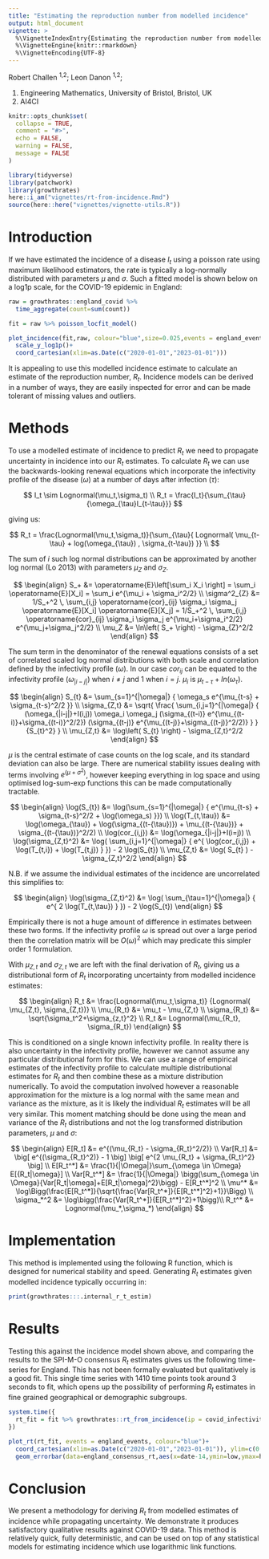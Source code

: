 ```yaml
---
title: "Estimating the reproduction number from modelled incidence"
output: html_document
vignette: >
  %\VignetteIndexEntry{Estimating the reproduction number from modelled incidence}
  %\VignetteEngine{knitr::rmarkdown}
  %\VignetteEncoding{UTF-8}
---
```

  
Robert Challen ^1,2^; Leon Danon ^1,2^;

1) Engineering Mathematics, University of Bristol, Bristol, UK
2) AI4CI

```r
knitr::opts_chunk$set(
  collapse = TRUE,
  comment = "#>",
  echo = FALSE,
  warning = FALSE,
  message = FALSE
)
```

```r
library(tidyverse)
library(patchwork)
library(growthrates)
here::i_am("vignettes/rt-from-incidence.Rmd")
source(here::here("vignettes/vignette-utils.R"))
```


# Introduction

If we have estimated the incidence of a disease $I_t$ using a poisson rate using
maximum likelihood estimators, the rate is typically a log-normally distributed
with parameters $\mu$ and $\sigma$. Such a fitted model is shown below on a log1p
scale, for the COVID-19 epidemic in England:

```r

raw = growthrates::england_covid %>%
  time_aggregate(count=sum(count))

fit = raw %>% poisson_locfit_model()

plot_incidence(fit,raw, colour="blue",size=0.025,events = england_events)+
  scale_y_log1p()+
  coord_cartesian(xlim=as.Date(c("2020-01-01","2023-01-01")))
```

It is appealing to use this modelled incidence estimate to calculate an estimate
of the reproduction number, $R_t$. Incidence models can be derived in a number
of ways, they are easily inspected for error and can be made tolerant of missing
values and outliers. 

# Methods

To use a modelled estimate of incidence to predict $R_t$ we
need to propagate uncertainty in incidence into our $R_t$ estimates. To
calculate $R_t$ we can use the backwards-looking renewal equations which
incorporate the infectivity profile of the disease ($\omega$) at a number of
days after infection ($\tau$):


$$
I_t \sim Lognormal(\mu_t,\sigma_t) \\
R_t = \frac{I_t}{\sum_{\tau}{\omega_{\tau}I_{t-\tau}}}
$$

giving us:

$$
R_t = \frac{Lognormal(\mu_t,\sigma_t)}{\sum_{\tau}{
  Lognormal( \mu_{t-\tau} + log(\omega_{\tau}) , \sigma_{t-\tau})
}} \\
$$


The sum of $i$ such log normal distributions can be approximated by another log
normal (Lo 2013) with parameters $\mu_Z$ and $\sigma_Z$.

$$
\begin{align}
	S_+ &= \operatorname{E}\left[\sum_i X_i \right] = \sum_i 
	\operatorname{E}[X_i] = 
	\sum_i e^{\mu_i + \sigma_i^2/2}
	\\
	\sigma^2_{Z} &= 1/S_+^2 \, \sum_{i,j}
	  \operatorname{cor}_{ij} \sigma_i \sigma_j \operatorname{E}[X_i] \operatorname{E}[X_j] =
	  1/S_+^2 \, \sum_{i,j}
	  \operatorname{cor}_{ij} \sigma_i \sigma_j e^{\mu_i+\sigma_i^2/2} 
	  e^{\mu_j+\sigma_j^2/2} 
	\\
	\mu_Z &= \ln\left( S_+ \right) - \sigma_{Z}^2/2 
\end{align}
$$

The sum term in the denominator of the renewal equations consists of a set of
correlated scaled log normal distributions with both scale and correlation
defined by the infectivity profile ($\omega$). In our case $cor_{ij}$ can be
equated to the infectivity profile ($\omega_{|i-j|}$) when $i \neq j$ and 1 when
$i = j$. $\mu_i$ is $\mu_{t-\tau} + ln(\omega_{\tau})$.


$$
\begin{align}
	S_{t} &= \sum_{s=1}^{|\omega|} { \omega_s e^{\mu_{t-s} + \sigma_{t-s}^2/2 }} \\
	\sigma_{Z,t} &= \sqrt{
	  \frac{
	    \sum_{i,j=1}^{|\omega|} {
  	    (\omega_{|i-j|}+I(i,j)) \omega_i \omega_j (\sigma_{(t-i)} e^{\mu_{(t-i)}+\sigma_{(t-i)}^2/2}) (\sigma_{(t-j)} e^{\mu_{(t-j)}+\sigma_{(t-j)}^2/2)} 
	    }
	  }{S_{t}^2}
	}	\\
	\mu_{Z,t} &= \log\left( S_{t} \right) - \sigma_{Z,t}^2/2 
\end{align}
$$

$\mu$ is the central estimate of case counts on the log scale, and its standard
deviation can also be large. There are numerical stability issues dealing
with terms involving $e^(\mu+\sigma^2)$, however keeping everything in log space and 
using optimised log-sum-exp functions this can be made computationally tractable.

$$
\begin{align}
	\log(S_{t}) &= \log(\sum_{s=1}^{|\omega|} {  e^{\mu_{t-s} + \sigma_{t-s}^2/2 + \log(\omega_s) }}) \\
	\log(T_{t,\tau}) &= \log(\omega_{\tau}) + \log(\sigma_{(t-{\tau})}) + \mu_{(t-{\tau})} + \sigma_{(t-{\tau})}^2/2) \\
	\log(cor_{i,j}) &= \log(\omega_{|i-j|}+I(i=j)) \\
	\log(\sigma_{Z,t}^2) &= \log(
	    \sum_{i,j=1}^{|\omega|} {
  	      e^{
  	        \log(cor_{i,j}) + \log(T_{t,i}) + \log(T_{t,j})
  	      }
	    }) - 2 \log(S_{t}) \\
	\mu_{Z,t} &= \log( S_{t} ) - \sigma_{Z,t}^2/2 
\end{align}
$$

N.B. if we assume the individual estimates of the incidence are uncorrelated this
simplifies to:

$$
\begin{align}
\log(\sigma_{Z,t}^2) &= \log(
	    \sum_{\tau=1}^{|\omega|} {
  	      e^{
  	        2 \log(T_{t,\tau})
  	      }
	    }) - 2 \log(S_{t})
\end{align}
$$

Empirically there is not a huge amount of difference in estimates between these
two forms. If the infectivity profile $\omega$ is spread out over a large period
then the correlation matrix will be $O(\omega)^2$ which may predicate this simpler
order 1 formulation.

With $\mu_{Z,t}$ and $\sigma_{Z,t}$ we are left with the final derivation of
$R_t$, giving us a distributional form of $R_t$ incorporating uncertainty from
modelled incidence estimates:

$$
\begin{align}
R_t &= \frac{Lognormal(\mu_t,\sigma_t)}
{Lognormal( \mu_{Z,t}, \sigma_{Z,t})} \\
\mu_{R_t} &= \mu_t - \mu_{Z,t} \\
\sigma_{R_t} &= \sqrt{\sigma_t^2+\sigma_{z,t}^2} \\
R_t &= Lognormal(\mu_{R_t}, \sigma_{R_t})
\end{align}
$$

This is conditioned on a single known infectivity profile. In reality there is
also uncertainty in the infectivity profile, however we cannot assume any
particular distributional form for this. We can use a range of empirical
estimates of the infectivity profile to calculate multiple distributional
estimates for $R_t$ and then combine these as a mixture distribution
numerically. To avoid the computation involved however a reasonable
approximation for the mixture is a log normal with the same mean and variance as
the mixture, as it is likely the individual $R_t$ estimates will be all very
similar. This moment matching should be done using the mean and variance of the
$R_t$ distributions and not the log transformed distribution parameters, $\mu$
and $\sigma$:

$$
\begin{align}
E[R_t] &= e^{(\mu_{R_t} - \sigma_{R_t}^2/2)} \\
Var[R_t] &= \big[
  e^{(\sigma_{R_t}^2)} - 1
\big] \big[
  e^{2 \mu_{R_t} + \sigma_{R_t}^2}
\big] \\
E[R_t^*] &= \frac{1}{|\Omega|}\sum_{\omega \in \Omega} E[{R_t|\omega}] \\
Var[R_t^*] &= \frac{1}{|\Omega|} \bigg(\sum_{\omega \in \Omega}{Var[R_t|\omega]+E[R_t|\omega]^2}\bigg) - E[R_t^*]^2 \\
\mu^* &= \log\Bigg(\frac{E[R_t^*]}{\sqrt{\frac{Var[R_t^*]}{E[R_t^*]^2}+1}}\Bigg)  \\
\sigma_*^2 &= \log\bigg(\frac{Var[R_t^*]}{E[R_t^*]^2}+1\bigg)\\
R_t^* &= Lognormal(\mu_*,\sigma_*) 
\end{align}
$$

# Implementation

This method is implemented using the following R function, which is designed
for numerical stability and speed. Generating $R_t$ estimates given modelled 
incidence typically occurring in:

```r
print(growthrates:::.internal_r_t_estim)
```

# Results

Testing this against the incidence model shown above, and comparing the results
to the SPI-M-O consensus $R_t$ estimates gives us the following time-series for
England. This has not been formally evaluated but qualitatively is a good fit. This 
single time series with 1410 time points took around 3 seconds to fit, which opens
up the possibility of performing $R_t$ estimates in fine grained geographical 
or demographic subgroups.

```r

system.time({
  rt_fit = fit %>% growthrates::rt_from_incidence(ip = covid_infectivity_profile)
})

plot_rt(rt_fit, events = england_events, colour="blue")+
  coord_cartesian(xlim=as.Date(c("2020-01-01","2023-01-01")), ylim=c(0.6,1.6))+
  geom_errorbar(data=england_consensus_rt,aes(x=date-14,ymin=low,ymax=high),colour="red")

```

# Conclusion

We present a methodology for deriving $R_t$ from modelled estimates of incidence
while propagating uncertainty. We demonstrate it produces satisfactory
qualitative results against COVID-19 data. This method is relatively quick,
fully deterministic, and can be used on top of any statistical models for
estimating incidence which use logarithmic link functions.
